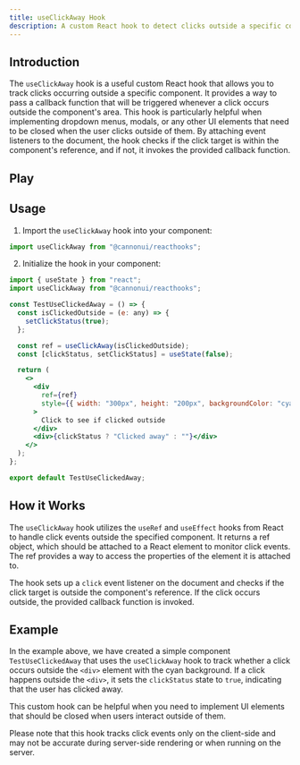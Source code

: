 ```yaml
---
title: useClickAway Hook
description: A custom React hook to detect clicks outside a specific component.
---
```



## Introduction

The `useClickAway` hook is a useful custom React hook that allows you to track clicks occurring outside a specific component. It provides a way to pass a callback function that will be triggered whenever a click occurs outside the component's area. This hook is particularly helpful when implementing dropdown menus, modals, or any other UI elements that need to be closed when the user clicks outside of them. By attaching event listeners to the document, the hook checks if the click target is within the component's reference, and if not, it invokes the provided callback function.

## Play

<div style="margin-top: 3%;">
  <UseClickAway client:only />
</div>

## Usage

1. Import the `useClickAway` hook into your component:

```jsx
import useClickAway from "@cannonui/reacthooks";
```

2. Initialize the hook in your component:

```jsx
import { useState } from "react";
import useClickAway from "@cannonui/reacthooks";

const TestUseClickedAway = () => {
  const isClickedOutside = (e: any) => {
    setClickStatus(true);
  };

  const ref = useClickAway(isClickedOutside);
  const [clickStatus, setClickStatus] = useState(false);

  return (
    <>
      <div
        ref={ref}
        style={{ width: "300px", height: "200px", backgroundColor: "cyan" }}
      >
        Click to see if clicked outside
      </div>
      <div>{clickStatus ? "Clicked away" : ""}</div>
    </>
  );
};

export default TestUseClickedAway;
```

## How it Works

The `useClickAway` hook utilizes the `useRef` and `useEffect` hooks from React to handle click events outside the specified component. It returns a ref object, which should be attached to a React element to monitor click events. The ref provides a way to access the properties of the element it is attached to.

The hook sets up a `click` event listener on the document and checks if the click target is outside the component's reference. If the click occurs outside, the provided callback function is invoked.

## Example

In the example above, we have created a simple component `TestUseClickedAway` that uses the `useClickAway` hook to track whether a click occurs outside the `<div>` element with the cyan background. If a click happens outside the `<div>`, it sets the `clickStatus` state to `true`, indicating that the user has clicked away.

This custom hook can be helpful when you need to implement UI elements that should be closed when users interact outside of them.

Please note that this hook tracks click events only on the client-side and may not be accurate during server-side rendering or when running on the server.
